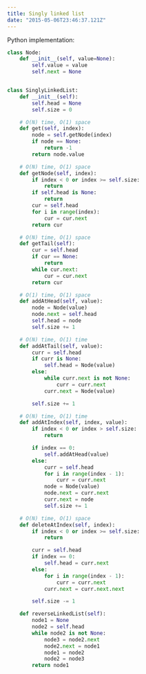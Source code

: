 ```yaml
---
title: Singly linked list
date: "2015-05-06T23:46:37.121Z"
---
```


Python implementation:

```python
class Node:
    def __init__(self, value=None):
        self.value = value
        self.next = None


class SinglyLinkedList:
    def __init__(self):
        self.head = None
        self.size = 0

    # O(N) time, O(1) space
    def get(self, index):
        node = self.getNode(index)
        if node == None:
            return -1
        return node.value

    # O(N) time, O(1) space
    def getNode(self, index):
        if index < 0 or index >= self.size:
            return
        if self.head is None:
            return
        cur = self.head
        for i in range(index):
            cur = cur.next
        return cur

    # O(N) time, O(1) space
    def getTail(self):
        cur = self.head
        if cur == None:
            return
        while cur.next:
            cur = cur.next
        return cur

    # O(1) time, O(1) space
    def addAtHead(self, value):
        node = Node(value)
        node.next = self.head
        self.head = node
        self.size += 1

    # O(N) time, O(1) time
    def addAtTail(self, value):
        curr = self.head
        if curr is None:
            self.head = Node(value)
        else:
            while curr.next is not None:
                curr = curr.next
            curr.next = Node(value)

        self.size += 1

    # O(N) time, O(1) time
    def addAtIndex(self, index, value):
        if index < 0 or index > self.size:
            return

        if index == 0:
            self.addAtHead(value)
        else:
            curr = self.head
            for i in range(index - 1):
                curr = curr.next
            node = Node(value)
            node.next = curr.next
            curr.next = node
            self.size += 1

    # O(N) time, O(1) space
    def deleteAtIndex(self, index):
        if index < 0 or index >= self.size:
            return

        curr = self.head
        if index == 0:
            self.head = curr.next
        else:
            for i in range(index - 1):
                curr = curr.next
            curr.next = curr.next.next

        self.size -= 1

    def reverseLinkedList(self):
        node1 = None
        node2 = self.head
        while node2 is not None:
            node3 = node2.next
            node2.next = node1
            node1 = node2
            node2 = node3
        return node1
```